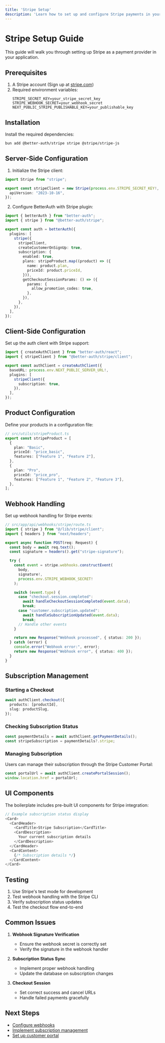 ```yaml
---
title: 'Stripe Setup'
description: 'Learn how to set up and configure Stripe payments in your application'
---
```


# Stripe Setup Guide

This guide will walk you through setting up Stripe as a payment provider in your application.

## Prerequisites

1. A Stripe account (Sign up at [stripe.com](https://stripe.com))
2. Required environment variables:
   ```env
   STRIPE_SECRET_KEY=your_stripe_secret_key
   STRIPE_WEBHOOK_SECRET=your_webhook_secret
   NEXT_PUBLIC_STRIPE_PUBLISHABLE_KEY=your_publishable_key
   ```

## Installation

Install the required dependencies:

```bash
bun add @better-auth/stripe stripe @stripe/stripe-js
```

## Server-Side Configuration

1. Initialize the Stripe client:

```typescript
import Stripe from "stripe";

export const stripeClient = new Stripe(process.env.STRIPE_SECRET_KEY!, {
  apiVersion: "2023-10-16",
});
```

2. Configure BetterAuth with Stripe plugin:

```typescript
import { betterAuth } from "better-auth";
import { stripe } from "@better-auth/stripe";

export const auth = betterAuth({
  plugins: [
    stripe({
      stripeClient,
      createCustomerOnSignUp: true,
      subscription: {
        enabled: true,
        plans: stripeProduct.map((product) => ({
          name: product.plan,
          priceId: product.priceId,
        })),
        getCheckoutSessionParams: () => ({
          params: {
            allow_promotion_codes: true,
          },
        }),
      },
    }),
  ],
});
```

## Client-Side Configuration

Set up the auth client with Stripe support:

```typescript
import { createAuthClient } from "better-auth/react";
import { stripeClient } from "@better-auth/stripe/client";

export const authClient = createAuthClient({
  baseURL: process.env.NEXT_PUBLIC_SERVER_URL!,
  plugins: [
    stripeClient({
      subscription: true,
    }),
  ],
});
```

## Product Configuration

Define your products in a configuration file:

```typescript
// src/utils/stripeProduct.ts
export const stripeProduct = [
  {
    plan: "Basic",
    priceId: "price_basic",
    features: ["Feature 1", "Feature 2"],
  },
  {
    plan: "Pro",
    priceId: "price_pro",
    features: ["Feature 1", "Feature 2", "Feature 3"],
  },
];
```

## Webhook Handling

Set up webhook handling for Stripe events:

```typescript
// src/app/api/webhooks/stripe/route.ts
import { stripe } from "@/lib/stripe/client";
import { headers } from "next/headers";

export async function POST(req: Request) {
  const body = await req.text();
  const signature = headers().get("stripe-signature");

  try {
    const event = stripe.webhooks.constructEvent(
      body,
      signature!,
      process.env.STRIPE_WEBHOOK_SECRET!
    );

    switch (event.type) {
      case "checkout.session.completed":
        await handleCheckoutSessionCompleted(event.data);
        break;
      case "customer.subscription.updated":
        await handleSubscriptionUpdated(event.data);
        break;
      // Handle other events
    }

    return new Response("Webhook processed", { status: 200 });
  } catch (error) {
    console.error("Webhook error:", error);
    return new Response("Webhook error", { status: 400 });
  }
}
```

## Subscription Management

### Starting a Checkout

```typescript
await authClient.checkout({
  products: [productId],
  slug: productSlug,
});
```

### Checking Subscription Status

```typescript
const paymentDetails = await authClient.getPaymentDetails();
const stripeSubscription = paymentDetails?.stripe;
```

### Managing Subscription

Users can manage their subscription through the Stripe Customer Portal:

```typescript
const portalUrl = await authClient.createPortalSession();
window.location.href = portalUrl;
```

## UI Components

The boilerplate includes pre-built UI components for Stripe integration:

```typescript
// Example subscription status display
<Card>
  <CardHeader>
    <CardTitle>Stripe Subscription</CardTitle>
    <CardDescription>
      Your current subscription details
    </CardDescription>
  </CardHeader>
  <CardContent>
    {/* Subscription details */}
  </CardContent>
</Card>
```

## Testing

1. Use Stripe's test mode for development
2. Test webhook handling with the Stripe CLI
3. Verify subscription status updates
4. Test the checkout flow end-to-end

## Common Issues

1. **Webhook Signature Verification**
   - Ensure the webhook secret is correctly set
   - Verify the signature in the webhook handler

2. **Subscription Status Sync**
   - Implement proper webhook handling
   - Update the database on subscription changes

3. **Checkout Session**
   - Set correct success and cancel URLs
   - Handle failed payments gracefully

## Next Steps

- [Configure webhooks](/payments/webhooks)
- [Implement subscription management](/payments/subscriptions)
- [Set up customer portal](/payments/portal) 